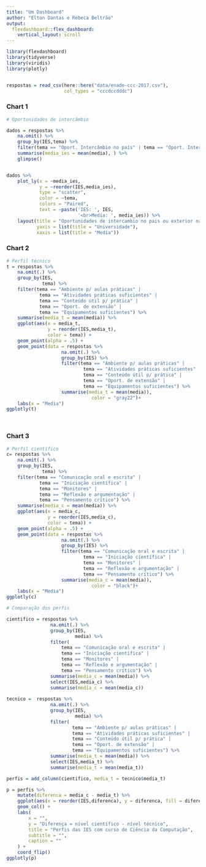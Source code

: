```yaml
---
title: "Um Dashboard"
author: "Elton Dantas e Rebeca Beltrão"
output: 
  flexdashboard::flex_dashboard:
    vertical_layout: scroll
---
```


```r
library(flexdashboard)
library(tidyverse)
library(viridis)
library(plotly)


respostas = read_csv(here::here("data/enade-ccc-2017.csv"),
                     col_types = "cccdccdddc")

```

### Chart 1

```r
# Oportunidades de intercâmbio

dados = respostas %>%
    na.omit() %>%
    group_by(IES,tema) %>%
    filter(tema == "Oport. Intercâmbio no país" | tema == "Oport. Intercâmbio exterior") %>%
    summarise(media_ies = mean(media), ) %>%
    glimpse()


dados %>% 
    plot_ly(x = ~media_ies,
            y = ~reorder(IES,media_ies),
            type = "scatter", 
            color = ~tema,
            colors = "Paired",
            text = ~paste('IES: ', IES,
                          '<br>Media: ', media_ies)) %>% 
    layout(title = "Oportunidades de intercambio no pais ou exterior nas IES brasileiras",
           yaxis = list(title = "Universidade"),
           xaxis = list(title = "Media"))

```

### Chart 2

```r
# Perfil técnico
t = respostas %>%
    na.omit(.) %>%
    group_by(IES,
             tema) %>%
    filter(tema == "Ambiente p/ aulas práticas" |
            tema == "Atividades práticas suficientes" |
            tema == "Conteúdo útil p/ prática" |
            tema == "Oport. de extensão" |
            tema == "Equipamentos suficientes") %>%
    summarise(media_t = mean(media)) %>% 
    ggplot(aes(x = media_t,
               y = reorder(IES,media_t),
               color = tema)) +
    geom_point(alpha = .5) +
    geom_point(data = respostas %>%
                    na.omit(.) %>%
                    group_by(IES) %>%
                    filter(tema == "Ambiente p/ aulas práticas" |
                            tema == "Atividades práticas suficientes" |
                            tema == "Conteúdo útil p/ prática" |
                            tema == "Oport. de extensão" |
                            tema == "Equipamentos suficientes") %>% 
                    summarise(media_t = mean(media)), 
                               color = "gray22")+
    labs(x = "Media")
ggplotly(t)

    
```

### Chart 3

```r
# Perfil científico
c= respostas %>%
    na.omit(.) %>%
    group_by(IES,
             tema) %>%
    filter(tema == "Comunicação oral e escrita" |
            tema == "Iniciação científica" |
            tema == "Monitores" |
            tema == "Reflexão e argumentação" |
            tema == "Pensamento crítico") %>%
    summarise(media_c = mean(media)) %>% 
    ggplot(aes(x = media_c,
               y = reorder(IES,media_c),
               color = tema)) +
    geom_point(alpha = .5) +
    geom_point(data = respostas %>%
                    na.omit(.) %>%
                    group_by(IES) %>%
                    filter(tema == "Comunicação oral e escrita" |
                            tema == "Iniciação científica" |
                            tema == "Monitores" |
                            tema == "Reflexão e argumentação" |
                            tema == "Pensamento crítico") %>% 
                    summarise(media_c = mean(media)), 
                               color = "black")+
    labs(x = "Media")
ggplotly(c)

```

```r
# Comparação dos perfis

cientifico = respostas %>%
                na.omit(.) %>%
                group_by(IES,
                         media) %>%
                filter(
                    tema == "Comunicação oral e escrita" |
                    tema == "Iniciação científica" |
                    tema == "Monitores" |
                    tema == "Reflexão e argumentação" |
                    tema == "Pensamento crítico") %>%
                summarise(media_c = mean(media)) %>%
                select(IES,media_c) %>%
                summarise(media_c = mean(media_c))
                
tecnico =  respostas %>%
                na.omit(.) %>%
                group_by(IES,
                         media) %>%
                filter(
                        tema == "Ambiente p/ aulas práticas" |
                        tema == "Atividades práticas suficientes" |
                        tema == "Conteúdo útil p/ prática" |
                        tema == "Oport. de extensão" |
                        tema == "Equipamentos suficientes") %>%
                summarise(media_t = mean(media)) %>%
                select(IES,media_t) %>% 
                summarise(media_t = mean(media_t))

perfis = add_column(cientifico, media_t = tecnico$media_t)

p = perfis %>%
    mutate(diferenca = media_c - media_t) %>% 
    ggplot(aes(x = reorder(IES,diferenca), y = diferenca, fill = diferenca > 0)) +
    geom_col() +
    labs(
        x = "",
        y = "Diferença = nível científico - nível técnico",
        title = "Perfis das IES com curso de Ciência da Computação",
        subtitle = "",
        caption = ""
    ) +
    coord_flip()
ggplotly(p)
```